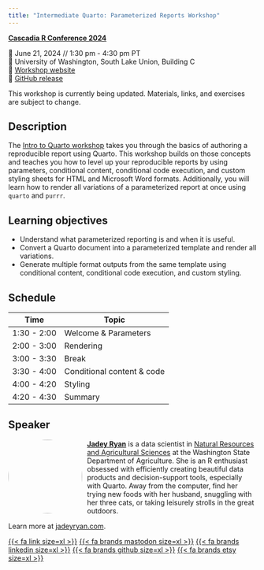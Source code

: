 ```yaml
---
title: "Intermediate Quarto: Parameterized Reports Workshop"
---
```


[**Cascadia R Conference 2024**](https://cascadiarconf.com/)

📆 June 21, 2024 // 1:30 pm - 4:30 pm PT\
🏫 University of Washington, South Lake Union, Building C\
🏡 [Workshop website](https://jadeyryan.quarto.pub/cascadia-quarto)\
🐙 [GitHub
release](https://github.com/jadeynryan/parameterized-quarto-workshop/tree/cascadia)\

::: callout-important

This workshop is currently being updated. Materials, links, and exercises are subject to change.

:::

## Description

The [Intro to Quarto workshop](https://charlotte.quarto.pub/cascadia/)
takes you through the basics of authoring a reproducible report using
Quarto. This workshop builds on those concepts and teaches you how to
level up your reproducible reports by using parameters, conditional
content, conditional code execution, and custom styling sheets for HTML
and Microsoft Word formats. Additionally, you will learn how to render
all variations of a parameterized report at once using `quarto` and
`purrr`.

## Learning objectives

-   Understand what parameterized reporting is and when it is useful.
-   Convert a Quarto document into a parameterized template and render
    all variations.
-   Generate multiple format outputs from the same template using
    conditional content, conditional code execution, and custom styling.

## Schedule

| Time        | Topic                                |
|-------------|--------------------------------------|
| 1:30 - 2:00 | Welcome & Parameters                 |
| 2:00 - 3:00 | Rendering                            |
| 3:00 - 3:30 | Break                                |
| 3:30 - 4:00 | Conditional content & code           |
| 4:00 - 4:20 | Styling                              |
| 4:20 - 4:30 | Summary                              |

## Speaker

![](images/jadey.jpg){style="float:left;padding: 0 10px 0 0; border-radius:50%"
fig-alt="Headshot of Jadey Ryan" width="150"} [**Jadey
Ryan**](https://jadeyryan.com) is a data scientist in [Natural Resources
and Agricultural Sciences](https://agr.wa.gov/AgScience) at the
Washington State Department of Agriculture. She is an R enthusiast
obsessed with efficiently creating beautiful data products and
decision-support tools, especially with Quarto. Away from the computer,
find her trying new foods with her husband, snuggling with her three
cats, or taking leisurely strolls in the great outdoors.

Learn more at [jadeyryan.com](https://jadeyryan.com).

[{{< fa link size=xl >}}](https://jadeyryan.com)
[{{< fa brands mastodon size=xl >}}](https://fosstodon.org/@jadeynryan)
[{{< fa brands linkedin size=xl >}}](https://www.linkedin.com/in/jadey-ryan)
[{{< fa brands github size=xl >}}](https://github.com/jadeynryan/)
[{{< fa brands etsy size=xl >}}](https://thecodingcats.etsy.com/)
